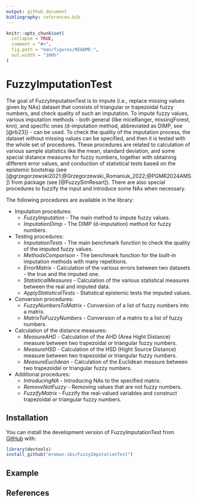```yaml
---
output: github_document
bibliography: references.bib
---
```



<!-- README.md is generated from README.Rmd. Please edit that file -->

```r
knitr::opts_chunk$set(
  collapse = TRUE,
  comment = "#>",
  fig.path = "man/figures/README-",
  out.width = "100%"
)
```

# FuzzyImputationTest

<!-- badges: start -->
<!-- badges: end -->

The goal of FuzzyImputationTest is to impute (i.e., replace missing values given by NAs) dataset that
consists of triangular or trapezoidal fuzzy numbers, and check quality of such an imputation.
To impute fuzzy values, various imputation methods - both general (like miceRanger, missingForest, knn),
and specific ones (d-imputation method, abbreviated as DIMP, see [@rb23]) - can be used.
To check the quality of the imputation process, the dataset without missing values can be specified, and then
it is tested with the whole set of procedures.
These procedures are related to calculation of various sample statistics like the mean, standard deviation, and some special distance 
measures for fuzzy numbers, together with obtaining different error values, and conduction of statistical
tests based on the epistemic bootstrap (see [@grzegorzewski2021;@Grzegorzewski_Romaniuk_2022;@PGMR2024AMS]) from 
\code{FuzzySimRes} package (see [@FuzzySimResart]).
There are also special procedures to fuzzify the input and introduce some NAs when necessary.

The following procedures are available in the library:

+ Imputation procedures:
  + *FuzzyImputation* - The main method to impute fuzzy values.
  + *ImputationDimp* - The DIMP (d-imputation) method for fuzzy numbers.
  
+ Testing procedures:
  + *ImputationTests* - The main benchmark function to check the quality of the imputed fuzzy values.
  + *MethodsComparison* - The benchmark function for the built-in imputation methods with many repetitions.
  + *ErrorMatrix* - Calculation of the various errors between two datasets - the true and the imputed one.
  + *StatisticalMeasures* - Calculation of the various statistical measures between the real and imputed data.
  + *ApplyStatisticalTests* - Statistical epistemic tests the imputed values.
  
+ Conversion procedures:
  + *FuzzyNumbersToMatrix* - Conversion of a list of fuzzy numbers into a matrix.
  + *MatrixToFuzzyNumbers* - Conversion of a matrix to a list of fuzzy numbers.
  
+ Calculation of the distance measures:
  + *MeasureAHD* - Calculation of the AHD (Area Hight Distance) measure between two trapezoidal or triangular fuzzy numbers.
  + *MeasureHSD* - Calculation of the HSD (Hight Source Distance) measure between two trapezoidal or triangular fuzzy numbers.
  + *MeasureEuclidean* - Calculation of the Euclidean measure between two trapezoidal or triangular fuzzy numbers.
  
+ Additional procedures:
  + *IntroducingNA* - Introducing NAs to the specified matrix.
  + *RemoveNotFuzzy* - Removing values that are not fuzzy numbers.
  + *FuzzifyMatrix* - Fuzzify the real-valued variables and construct trapezoidal or triangular fuzzy numbers.



## Installation

You can install the development version of FuzzyImputationTest from [GitHub](https://github.com/) with:

``` r
library(devtools)
install_github("mroman-ibs/FuzzyImputationTest")
```




## Example






## References

